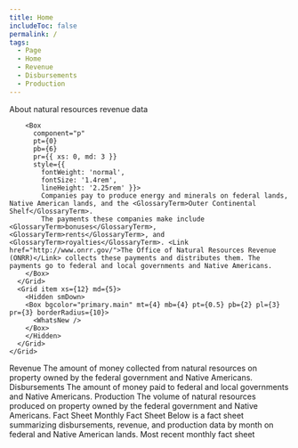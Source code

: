 ```yaml
---
title: Home
includeToc: false
permalink: /
tags:
  - Page
  - Home
  - Revenue
  - Disbursements
  - Production
---
```



<DataFilterProviderWrapper defaults='home_data_filter_default'>
  <Box
    style={{
      width: "100%",
      padding: "0 0 10px",
    }}>
  <Container maxWidth="lg">
    <Grid container spacing={0}>
      <Grid item xs={12} md={7}>
        <Typography variant="h2" component="h1">About natural resources revenue data</Typography>
        
        <Box
          component="p"
          pt={0}
          pb={6}
          pr={{ xs: 0, md: 3 }}
          style={{
            fontWeight: 'normal',
            fontSize: '1.4rem',
            lineHeight: '2.25rem' }}>
            Companies pay to produce energy and minerals on federal lands, Native American lands, and the <GlossaryTerm>Outer Continental Shelf</GlossaryTerm>.
            The payments these companies make include <GlossaryTerm>bonuses</GlossaryTerm>, <GlossaryTerm>rents</GlossaryTerm>, and <GlossaryTerm>royalties</GlossaryTerm>. <Link href="http://www.onrr.gov/">The Office of Natural Resources Revenue (ONRR)</Link> collects these payments and distributes them. The payments go to federal and local governments and Native Americans.
        </Box>
      </Grid>
      <Grid item xs={12} md={5}>
        <Hidden smDown>
        <Box bgcolor="primary.main" mt={4} mb={4} pt={0.5} pb={2} pl={3} pr={3} borderRadius={10}>
          <WhatsNew />
        </Box>
        </Hidden>
      </Grid>
    </Grid>
  </Container>
  </Box>
  <Container maxWidth="lg">
    <Box mb={2}>
      <Grid container spacing={0}>
        <Grid item xs={12} lg={12}>
          <Tabtastic selectedTab={props.location.search}>
            <TabtasticTab label="Revenue" mdxType="TabtasticTab">
              <Grid container m={0} spacing={4}>
                <Grid item xs={12}>
                  <Typography variant="h2">
                    Revenue
                  </Typography>
                  <Typography variant="body1">
                    The amount of money collected from natural resources on property owned by the federal government and Native Americans.
                  </Typography>
                </Grid>
                <Grid item xs={12}>
                  <HomeDataFilters />
                </Grid>
                <Grid item xs={12} lg={12}>
                  <TotalRevenue />
                </Grid>
                <Grid item xs={12}>
                  <ExploreRevenue />
                </Grid>
              </Grid>
            </TabtasticTab>
            <TabtasticTab label="Disbursements" mdxType="TabtasticTab">
              <Grid container spacing={4}>
                <Grid item xs={12}>
                  <Typography variant="h2">
                    Disbursements
                  </Typography>
                  <Typography variant="body1">
                    The amount of money paid to federal and local governments and Native Americans.
                  </Typography>
                </Grid>
                <Grid item xs={12} lg={12}>
                  <TotalDisbursements />
                </Grid>
                <Grid item xs={12}>
                  <ExploreDisbursements />
                </Grid>
              </Grid>
            </TabtasticTab>
            <TabtasticTab label="Production" mdxType="TabtasticTab">
              <Grid container spacing={4}>
                <Grid item xs={12}>
                  <Typography variant="h2">
                    Production
                  </Typography>
                  <Typography variant="body1">
                    The volume of natural resources produced on property owned by the federal government and Native Americans.
                  </Typography>
                </Grid>
                <Grid item xs={12} lg={12}>
                  <TotalProduction />
                </Grid>
                <Grid item xs={12}>
                  <ExploreProduction />
                </Grid>
              </Grid>
            </TabtasticTab>
            <TabtasticTab label="Fact Sheets" mdxType="TabtasticTab">
              <Grid container spacing={4}>
                <Grid item xs={12}>
                  <Typography variant="h2">
                  Fact Sheet
                  </Typography>
                  <Typography variant="h3">
                  Monthly Fact Sheet
                  </Typography>
                  <Typography variant="body1">
                    Below is a fact sheet summarizing disbursements, revenue, and production data by month on federal and Native American lands.
                  </Typography>
                  <Link href="./fact-sheet/" target="_blank">Most recent monthly fact sheet</Link>
                </Grid>
              </Grid>
            </TabtasticTab>
          </Tabtastic>
        </Grid>
      </Grid>
    </Box>

  </Container>
  <Hidden mdUp>
    <Container maxWidth={false} component="section" style={{ backgroundColor: '#f0f6fa' }}>
      <Container maxWidth="lg">
        <Box pt={4} pb={4}>
          <WhatsNew />
        </Box>
      </Container>
    </Container>
  </Hidden>
</DataFilterProviderWrapper>
